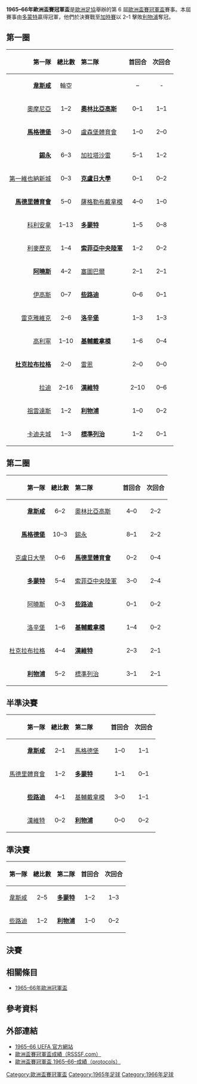 {{NoteTA
|G1=football
|G2=uefa
}}
{{Infobox 國際足球賽事賽季
| tourney_name          = 歐洲盃賽冠軍盃
| year                  = 1965–66
| image                 = 
| size                  = 
| caption               = 
| edition               = 6
| defending_champ_other = {{flagicon|ENG}} [[西漢姆聯足球俱樂部|韋斯咸]]
| dates                 = 1965年9月24日–1966年5月15日
| num_teams             = 31 隊
| associations          = 30
| champion_other        = {{flagicon|FRG}} [[多特蒙德足球俱樂部|多蒙特]]
| count                 = 1
| second_other          = {{flagicon|ENG}} [[利物浦足球俱樂部|利物浦]]
| matches               = 59
| goals                 = 188
| attendance            = 
| top_scorer            = 
| player                = 
| prevseason            = [[1964–65年歐洲盃賽冠軍盃|1964–65]]
| nextseason            = [[1966–67年歐洲盃賽冠軍盃|1966–67]]
}}

'''1965–66年歐洲盃賽冠軍盃'''是[[歐洲足協|歐洲足協]]舉辦的第 6 屆[[歐洲盃賽冠軍盃|歐洲盃賽冠軍盃]]賽事。本屆賽事由[[多特蒙德足球俱樂部|多蒙特]]贏得冠軍，他們於決賽戰至[[加時賽|加時賽]]以 2–1 擊敗[[利物浦足球俱樂部|利物浦]]奪冠。

== 第一圈 ==
{| border="1" cellspacing="0" cellpadding="4"  style="border-collapse:collapse; width:70%;"
|- style="background:#efefef;"
! align=right|第一隊 !! 總比數 !! style="text-align:left;"|第二隊 !! 首回合 !! 次回合
|-
|align=right|'''[[西漢姆聯足球俱樂部|韋斯咸]]''' {{flagicon|ENG}} || align=center| 輪空 ||  || align=center|– || align=center| -
|-
|align=right|[[奧摩尼亞體育會|奧摩尼亞]] {{flagicon|CYP}} || align=center|1–2 || {{flagicon|GRE|old}} '''[[奧林匹亞科斯足球俱樂部|奧林比亞高斯]]''' || align=center|0–1 || align=center|1–1
|-
|align=right|'''[[馬德堡足球俱樂部|馬格德堡]]''' {{flagicon|GDR}} || align=center|3–0 || {{flagicon|LUX}} [[盧森堡體育會|盧森堡體育會]] || align=center|1–0 || align=center|2–0
|-
|align=right|'''[[錫永足球俱樂部|錫永]]''' {{flagicon|SUI}} || align=center|6–3 || {{flagicon|TUR}} [[加拉塔沙雷體育會足球隊|加拉塔沙雷]] || align=center|5–1 || align=center|1–2
|-
|align=right|[[第一維也納新城體育會|第一維也納新城]] {{flagicon|AUT}} || align=center|0–3 || {{flagicon|ROU|1965}} '''[[克盧日大學足球俱樂部|克盧日大學]]''' || align=center|0–1 || align=center|0–2
|-
|align=right|'''[[馬德里競技俱樂部|馬德里體育會]]''' {{flagicon|ESP|1945}} || align=center|5–0 || {{flagicon|YUG}} [[薩格勒布迪納摩足球俱樂部|薩格勒布戴拿模]] || align=center|4–0 || align=center|1–0
|-
|align=right|[[弗羅瑞安娜足球俱樂部|科利安拿]] {{flagicon|MLT}} || align=center|1–13 ||{{flagicon|FRG}} '''[[多特蒙德足球俱樂部|多蒙特]]'''|| align=center|1–5 || align=center|0–8
|-
|align=right|[[利麥歷克足球會|利麥歷克]] {{flagicon|IRL}} || align=center|1–4 || {{flagicon|BUL|1946}} '''[[索菲亞中央陸軍足球俱樂部|索菲亞中央陸軍]]''' || align=center|1–2 || align=center|0–2
|-
|align=right|'''[[奧胡斯體操協會俱樂部|阿曉斯]]''' {{flagicon|DEN}} || align=center|4–2 || {{flagicon|POR}} [[塞圖巴爾足球會|塞圖巴爾]] || align=center|2–1 || align=center|2–1
|-
|align=right|[[伊高斯前進|伊高斯]] {{flagicon|NED}} || align=center|0–7 || {{flagicon|SCO}} '''[[凱爾特人足球俱樂部|些路迪]]''' || align=center|0–6 || align=center|0–1
|-
|align=right|[[雷克雅未克足球俱樂部|雷克雅維克]] {{flagicon|ISL}} || align=center|2–6 || {{flagicon|NOR}} '''[[洛辛堡足球會|洛辛堡]]''' || align=center|1–3 || align=center|1–3
|-
|align=right|[[高利寧足球會|高利寧]] {{flagicon|NIR}} || align=center|1–10 || {{flagicon|URS}} '''[[基輔迪納摩足球俱樂部|基輔戴拿模]]''' || align=center|1–6 || align=center|0–4
|-
|align=right|'''[[杜克拉布拉格|杜克拉布拉格]]''' {{flagicon|TCH}} || align=center|2–0 || {{flagicon|FRA}} [[雷恩足球俱樂部|雷恩]] || align=center|2–0 || align=center|0–0
|-
|align=right|[[拉赫蒂足球俱樂部|拉迪]] {{flagicon|FIN}} || align=center|2–16 || {{flagicon|HUN}} '''[[布達佩斯捍衛者足球俱樂部|漢維特]]''' || align=center|2–10 || align=center|0–6
|-
|align=right|[[尤文圖斯足球俱樂部|祖雲達斯]] {{flagicon|ITA}} || align=center|1–2 || {{flagicon|ENG}} '''[[利物浦足球俱樂部|利物浦]]''' || align=center|1–0 || align=center|0–2
|-
|align=right|[[卡迪夫城足球俱樂部|卡迪夫城]] {{flagicon|WAL}} || align=center|1–3 || {{flagicon|BEL}} '''[[標準列日足球俱樂部|標準列治]]''' || align=center|1–2 || align=center|0–1
|}

== 第二圈 ==
{| border="1" cellspacing="0" cellpadding="4"  style="border-collapse:collapse; width:70%;"
|- style="background:#efefef;"
! align=right|第一隊 !! 總比數 !! style="text-align:left;"|第二隊 !! 首回合 !! 次回合
|-
|align=right|'''[[西漢姆聯足球俱樂部|韋斯咸]]''' {{flagicon|ENG}} || align=center|6–2 || {{flagicon|GRE|old}} [[奧林匹亞科斯足球俱樂部|奧林比亞高斯]] || align=center|4–0 || align=center|2–2
|-
|align=right|'''[[馬德堡足球俱樂部|馬格德堡]]''' {{flagicon|GDR}} || align=center|10–3 || {{flagicon|SUI}} [[錫永足球俱樂部|錫永]] || align=center|8–1 || align=center|2–2
|-
|align=right|[[克盧日大學足球俱樂部|克盧日大學]] {{flagicon|ROU|1965}} || align=center|0–6 || {{flagicon|ESP|1945}} '''[[馬德里競技俱樂部|馬德里體育會]]''' || align=center|0–2 || align=center|0–4
|-
|align=right|'''[[多特蒙德足球俱樂部|多蒙特]]''' {{flagicon|FRG}} || align=center|5–4 || {{flagicon|BUL|1946}} [[索菲亞中央陸軍足球俱樂部|索菲亞中央陸軍]] || align=center|3–0 || align=center|2–4
|-
|align=right|[[奧胡斯體操協會俱樂部|阿曉斯]] {{flagicon|DEN}} || align=center|0–3 || {{flagicon|SCO}} '''[[凱爾特人足球俱樂部|些路迪]]''' || align=center|0–1 || align=center|0–2
|-
|align=right|[[洛辛堡足球會|洛辛堡]] {{flagicon|NOR}} || align=center|1–6 || {{flagicon|URS}} '''[[基輔迪納摩足球俱樂部|基輔戴拿模]]''' || align=center|1–4 || align=center|0–2
|-
|align=right|[[杜克拉布拉格|杜克拉布拉格]] {{flagicon|TCH}} || align=center|4–4{{agr}} || {{flagicon|HUN}} '''[[布達佩斯捍衛者足球俱樂部|漢維特]]''' || align=center|2–3 || align=center|2–1
|-
|align=right|'''[[利物浦足球俱樂部|利物浦]]''' {{flagicon|ENG}} || align=center|5–2 || {{flagicon|BEL}} [[標準列日足球俱樂部|標準列治]] || align=center|3–1 || align=center|2–1
|}

== 半準決賽 ==
{| border="1" cellspacing="0" cellpadding="4"  style="border-collapse:collapse; width:70%;"
|- style="background:#efefef;"
! align=right|第一隊 !! 總比數 !! style="text-align:left;"|第二隊 !! 首回合 !! 次回合
|-
|align=right|'''[[西漢姆聯足球俱樂部|韋斯咸]]''' {{flagicon|ENG}} || align=center|2–1 || {{flagicon|GDR}} [[馬德堡足球俱樂部|馬格德堡]] || align=center|1–0 || align=center|1–1
|-
|align=right|[[馬德里競技俱樂部|馬德里體育會]] {{flagicon|ESP|1945}} || align=center|1–2 || {{flagicon|FRG}} '''[[多特蒙德足球俱樂部|多蒙特]]''' || align=center|1–1 || align=center|0–1
|-
|align=right|'''[[凱爾特人足球俱樂部|些路迪]]''' {{flagicon|SCO}} || align=center|4–1 || {{flagicon|URS}} [[基輔迪納摩足球俱樂部|基輔戴拿模]] || align=center|3–0 || align=center|1–1
|-
|align=right|[[布達佩斯捍衛者足球俱樂部|漢維特]] {{flagicon|HUN}} || align=center|0–2|| {{flagicon|ENG}} '''[[利物浦足球俱樂部|利物浦]]'''|| align=center|0–0 || align=center|0–2
|}

== 準決賽 ==
{| border="1" cellspacing="0" cellpadding="4"  style="border-collapse:collapse; width:70%;"
|- style="background:#efefef;"
! align=right|第一隊 !! 總比數 !! style="text-align:left;"|第二隊 !! 首回合 !! 次回合
|-
|align=right|[[西漢姆聯足球俱樂部|韋斯咸]] {{flagicon|ENG}} || align=center|2–5 || {{flagicon|FRG}} '''[[多特蒙德足球俱樂部|多蒙特]]''' || align=center|1–2 || align=center|1–3
|-
|align=right|[[凱爾特人足球俱樂部|些路迪]] {{flagicon|SCO}} || align=center|1–2 || {{flagicon|ENG}} '''[[利物浦足球俱樂部|利物浦]]''' || align=center|1–0 || align=center|0–2
|}

== 決賽 ==
{{footballbox
|date=1966年5月5日
|time= 19:30 [[英國夏令時間|BST]]
|team1=[[多特蒙德足球俱樂部|多蒙特]] {{flagicon|FRG}}
|score=2–1{{aet}}
|report=[https://web.archive.org/web/20141129030656/http://www.sharkscores.com/Match/Default.aspx?id=768394 報告]<br>
[https://web.archive.org/web/20140510160346/http://en.archive.uefa.com/competitions/ecwc/history/season%3D1965/intro.html 報告（UEFA）]
|team2={{flagicon|ENG}} [[利物浦足球俱樂部|利物浦]]
|goals1=[[Sigfried_Held|Held]] {{goal|61}}<br />[[Reinhard_Libuda|Libuda]] {{goal|107}}
|goals2=[[Roger_Hunt|Hunt]] {{goal|68}}
|stadium=[[咸普頓公園球場|咸普頓公園球場]]，[[格拉斯哥|格拉斯哥]]
|attendance=41,657<ref>{{cite web |url=http://en.archive.uefa.com/competitions/ecwc/history/season=1965/intro.html |title=1965/66: Stan the man for Dortmund |publisher=Union of European Football Associations (UEFA) |date=1 June 1966 |accessdate=12 July 2011 |deadurl=yes |archiveurl=https://web.archive.org/web/20140510160346/http://en.archive.uefa.com/competitions/ecwc/history/season%3D1965/intro.html |archivedate=2014-05-10 }}</ref>
|referee=
}}

== 相關條目 ==
*[[1965–66年歐洲冠軍盃|1965–66年歐洲冠軍盃]]

== 參考資料 ==
{{reflist}}

== 外部連結 ==
* [https://web.archive.org/web/20140510160346/http://en.archive.uefa.com/competitions/ecwc/history/season%3D1965/intro.html 1965–66 UEFA 官方網站]
* [http://www.rsssf.com/ec/ecomp.html 歐洲盃賽冠軍盃成績（RSSSF.com）]{{Wayback|url=http://www.rsssf.com/ec/ecomp.html |date=20180116045414 }}
* [https://web.archive.org/web/20141129030658/http://www.sharkscores.com/Cups/Default.aspx?id=375&season=1965%2F1966 歐洲盃賽冠軍盃 1965–66–成績（protocols）]

{{歐洲盃賽冠軍盃球季}}

[[Category:歐洲盃賽冠軍盃|Category:歐洲盃賽冠軍盃]]
[[Category:1965年足球|Category:1965年足球]]
[[Category:1966年足球|Category:1966年足球]]